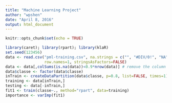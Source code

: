 ```yaml
---
title: "Machine Learning Project"
author: "wpshen"
date: "April 8, 2016"
output: html_document
---
```


```r
knitr::opts_chunk$set(echo = TRUE)
```

```r
library(caret); library(rpart); library(klaR)
set.seed(123456)
data <- read.csv("pml-training.csv", na.strings = c("", "#DIV/0!", "NA"), 
                 row.names=1, stringsAsFactors=FALSE)
data <- data[,colSums(is.na(data))<0.9*nrow(data)] # remove the column is 90% NA
data$classe <- factor(data$classe)
inTrain <- createDataPartition(data$classe, p=0.8, list=FALSE, times=1)
training <- data[inTrain,]
testing <- data[-inTrain,]
fit1 <- train(classe~., method="rpart", data=training)
importance <- varImp(fit1)
```
